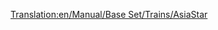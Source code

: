 [[Translation:en/Manual/Base Set/Trains/AsiaStar]]
{{en/Manual/Base Set/Trains/Trains|Cost=£50,390 ($100.780)
|Speed=265 kph (165 mph)
|Weight=94 t
|Power=8,000 hp (5.966 kW)
|Annual=£3,514 ($7.028)
|Designed=1992
|Lifespan=25
|Capacity=N/A
|Description=This is the fastest conventional locomotive in the game. It is a dual-headed train.
|Real-life=This train is the Transport Tycoon equivalent of the [https://www.wikipedia.org/wiki/British Rail Class 373 Eurostar (class 373)] train which serves the channel tunnel.
}}